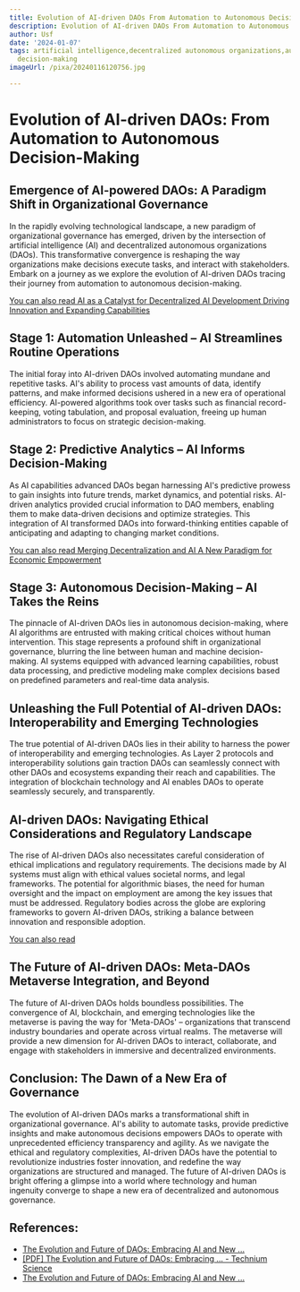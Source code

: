 ```yaml
---
title: Evolution of AI-driven DAOs From Automation to Autonomous Decision-Making
description: Evolution of AI-driven DAOs From Automation to Autonomous Decision-Making
author: Usf
date: '2024-01-07'
tags: artificial intelligence,decentralized autonomous organizations,automation,autonomous
  decision-making
imageUrl: /pixa/20240116120756.jpg

---
```

# Evolution of AI-driven DAOs: From Automation to Autonomous Decision-Making

## Emergence of AI-powered DAOs: A Paradigm Shift in Organizational Governance
In the rapidly evolving technological landscape, a new paradigm of organizational governance has emerged, driven by the intersection of artificial intelligence (AI) and decentralized autonomous organizations (DAOs). This transformative convergence is reshaping the way organizations make decisions execute  tasks, and interact with stakeholders. Embark  on a journey  as we explore the evolution of AI-driven DAOs tracing their journey from automation to autonomous decision-making.

[You can  also read AI as a  Catalyst for  Decentralized  AI Development Driving Innovation and Expanding Capabilities](AI%20as%20a%20Catalyst%20for%20Decentralized%20AI%20Development%20Driving%20Innovation%20and%20Expanding%20Capabilities)


## Stage 1: Automation Unleashed – AI Streamlines  Routine Operations
The initial foray into AI-driven DAOs involved automating mundane and repetitive tasks. AI's ability to process vast amounts of data, identify patterns, and make informed decisions ushered in a  new era of operational efficiency. AI-powered algorithms took over tasks such as financial record-keeping, voting tabulation, and proposal evaluation, freeing  up human administrators to focus on strategic decision-making.

## Stage 2: Predictive Analytics  –  AI Informs Decision-Making
As AI capabilities advanced DAOs began harnessing AI's predictive  prowess to gain insights into future  trends, market  dynamics, and potential risks. AI-driven analytics  provided crucial information to DAO members, enabling them to make data-driven decisions and optimize strategies.  This integration of AI transformed DAOs into forward-thinking  entities capable of anticipating and  adapting to changing market conditions.

[You can also read Merging Decentralization and AI A  New  Paradigm for Economic Empowerment](Merging%20Decentralization%20and%20AI%20A%20New%20Paradigm%20for%20Economic%20Empowerment)


## Stage 3:  Autonomous Decision-Making  – AI Takes the Reins
The pinnacle of AI-driven  DAOs lies  in autonomous  decision-making, where AI algorithms are entrusted with making critical choices without human intervention. This stage represents a profound shift in organizational  governance, blurring the  line between human and machine decision-making. AI systems equipped with advanced learning capabilities, robust data processing, and predictive modeling make  complex decisions based on predefined parameters and real-time data analysis.

## Unleashing the Full Potential of AI-driven DAOs: Interoperability and Emerging Technologies
The true  potential of AI-driven DAOs  lies in their  ability to harness the power of interoperability and emerging technologies. As Layer 2  protocols and interoperability solutions gain traction DAOs  can seamlessly connect with other  DAOs and ecosystems expanding their reach and capabilities. The  integration of blockchain technology  and AI enables  DAOs to operate seamlessly  securely, and transparently.

## AI-driven DAOs: Navigating Ethical Considerations and Regulatory Landscape
The  rise of AI-driven DAOs also necessitates careful consideration of ethical  implications and regulatory requirements. The decisions made by AI systems must align with ethical values  societal  norms, and legal frameworks. The potential for algorithmic biases, the need for human oversight and  the impact on employment are among the key issues that must be addressed. Regulatory bodies  across the globe are exploring  frameworks to govern  AI-driven DAOs, striking a balance between innovation and responsible adoption.

[You can also  read ]()


## The Future of AI-driven  DAOs: Meta-DAOs Metaverse Integration,  and  Beyond
The future of AI-driven DAOs holds boundless possibilities. The convergence of AI, blockchain, and emerging technologies like the metaverse is paving the way  for 'Meta-DAOs' – organizations that  transcend industry boundaries and operate across virtual realms. The metaverse will provide a new dimension for AI-driven DAOs to interact, collaborate, and engage with stakeholders in immersive and decentralized environments.

## Conclusion: The Dawn of a New Era of Governance
The evolution of AI-driven DAOs marks a transformational shift in organizational governance. AI's ability to automate tasks, provide predictive insights and make autonomous  decisions empowers DAOs  to operate with unprecedented  efficiency  transparency and agility. As we navigate  the ethical and regulatory complexities, AI-driven DAOs have the potential to revolutionize  industries foster innovation, and redefine  the way organizations are structured and managed. The future of AI-driven DAOs is bright offering a  glimpse into a world where technology and human ingenuity converge to shape  a new era of decentralized and autonomous governance.

## References:
- [The Evolution and Future of DAOs: Embracing AI and New ...](https://www.linkedin.com/pulse/evolution-future-daos-embracing-ai-new-technologies-dr-willie-shi)
- [[PDF] The Evolution and Future of DAOs: Embracing ... - Technium Science](https://techniumscience.com/index.php/technium/article/view/9637/3529)
- [The Evolution and Future of DAOs: Embracing AI and New ...](https://blog.eiu.ac/2023/10/12/the-evolution-and-future-of-daos-embracing-ai-and-new-technologies/)
